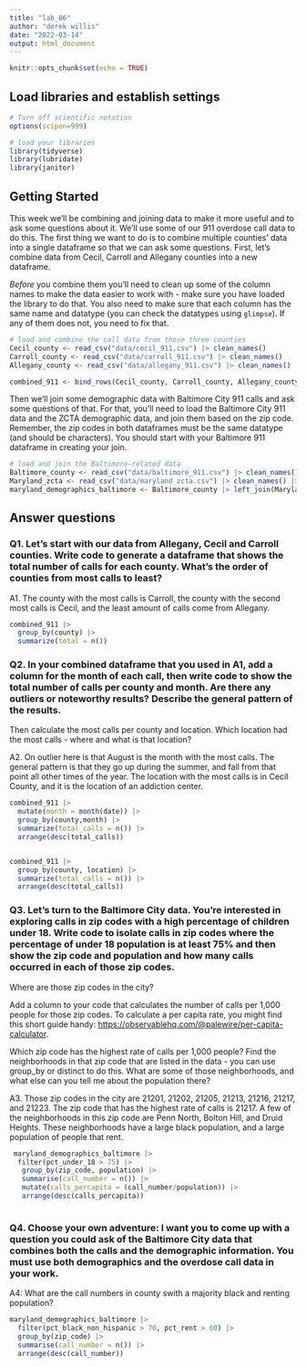 ```yaml
---
title: "lab_06"
author: "derek willis"
date: "2022-03-14"
output: html_document
---
```


```r
knitr::opts_chunk$set(echo = TRUE)
```

## Load libraries and establish settings

```r
# Turn off scientific notation
options(scipen=999)

# load your libraries
library(tidyverse)
library(lubridate)
library(janitor)
```

## Getting Started

This week we'll be combining and joining data to make it more useful and to ask some questions about it. We'll use some of our 911 overdose call data to do this. The first thing we want to do is to combine multiple counties' data into a single dataframe so that we can ask some questions. First, let's combine data from Cecil, Carroll and Allegany counties into a new dataframe.

*Before* you combine them you'll need to clean up some of the column names to make the data easier to work with - make sure you have loaded the library to do that. You also need to make sure that each column has the same name and datatype (you can check the datatypes using `glimpse`). If any of them does not, you need to fix that.

```r
# load and combine the call data from those three counties
Cecil_county <- read_csv("data/cecil_911.csv") |> clean_names()
Carroll_county <- read_csv("data/carroll_911.csv") |> clean_names()
Allegany_county <- read_csv("data/allegany_911.csv") |> clean_names()

combined_911 <- bind_rows(Cecil_county, Carroll_county, Allegany_county)


```

Then we'll join some demographic data with Baltimore City 911 calls and ask some questions of that. For that, you'll need to load the Baltimore City 911 data and the ZCTA demographic data, and join them based on the zip code. Remember, the zip codes in both dataframes must be the same datatype (and should be characters). You should start with your Baltimore 911 dataframe in creating your join.

```r
# load and join the Baltimore-related data
Baltimore_county <- read_csv("data/baltimore_911.csv") |> clean_names() |> mutate(zip_code = as.character(zip_code))
Maryland_zcta <- read_csv("data/maryland_zcta.csv") |> clean_names() |> mutate(zcta5n = as.character(zcta5n))
maryland_demographics_baltimore <- Baltimore_county |> left_join(Maryland_zcta, join_by(zip_code == zcta5n))
```

## Answer questions

### Q1. Let's start with our data from Allegany, Cecil and Carroll counties. Write code to generate a dataframe that shows the total number of calls for each county. What's the order of counties from most calls to least?

A1. The county with the most calls is Carroll, the county with the second most calls is Cecil, and the least amount of calls come from Allegany.

```r
combined_911 |>
  group_by(county) |>
  summarize(total = n())  
```

### Q2. In your combined dataframe that you used in A1, add a column for the month of each call, then write code to show the total number of calls per county and month. Are there any outliers or noteworthy results? Describe the general pattern of the results.

Then calculate the most calls per county and location. Which location had the most calls - where and what is that location?

A2. On outlier here is that August is the month with the most calls. The general pattern is that they go up during the summer, and fall from that point all other times of the year. The location with the most calls is in Cecil County, and it is the location of an addiction center.

```r
combined_911 |>
  mutate(month = month(date)) |>
  group_by(county,month) |>
  summarize(total_calls = n()) |>
  arrange(desc(total_calls))


combined_911 |>
  group_by(county, location) |>
  summarize(total_calls = n()) |>
  arrange(desc(total_calls))

```

### Q3. Let's turn to the Baltimore City data. You're interested in exploring calls in zip codes with a high percentage of children under 18. Write code to isolate calls in zip codes where the percentage of under 18 population is at least 75% and then show the zip code and population and how many calls occurred in each of those zip codes.

Where are those zip codes in the city?

Add a column to your code that calculates the number of calls per 1,000 people for those zip codes. To calculate a per capita rate, you might find this short guide handy: [https://observablehq.com/\@palewire/per-capita-calculator](https://observablehq.com/@palewire/per-capita-calculator){.uri}.

Which zip code has the highest rate of calls per 1,000 people? Find the neighborhoods in that zip code that are listed in the data - you can use group_by or distinct to do this. What are some of those neighborhoods, and what else can you tell me about the population there?

A3. Those zip codes in the city are 21201, 21202, 21205, 21213, 21216, 21217, and 21223. The zip code that has the highest rate of calls is 21217. A few of the neighborhoods in this zip code are Penn North, Bolton Hill, and Druid Heights. These neighborhoods have a large black population, and a large population of people that rent.

```r
 maryland_demographics_baltimore |>
  filter(pct_under_18 > 75) |>
   group_by(zip_code, population) |>
   summarise(call_number = n()) |>
   mutate(calls_percapita = (call_number/population)) |>
   arrange(desc(calls_percapita)) 
 
```

### Q4. Choose your own adventure: I want you to come up with a question you could ask of the Baltimore City data that combines both the calls and the demographic information. You must use both demographics and the overdose call data in your work.

A4: What are the call numbers in county swith a majority black and renting population?

```r
maryland_demographics_baltimore |>
  filter(pct_black_non_hispanic > 70, pct_rent > 60) |>
  group_by(zip_code) |>
  summarise(call_number = n()) |>
  arrange(desc(call_number))

```
